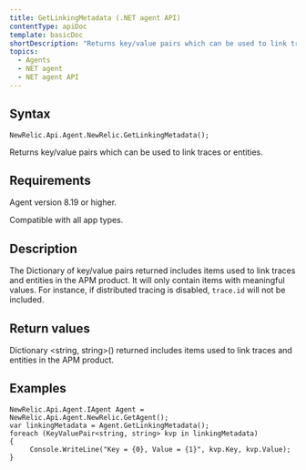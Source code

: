 ```yaml
---
title: GetLinkingMetadata (.NET agent API)
contentType: apiDoc
template: basicDoc
shortDescription: "Returns key/value pairs which can be used to link traces or entities.\r"
topics:
  - Agents
  - NET agent
  - NET agent API
---
```


## Syntax

```
NewRelic.Api.Agent.NewRelic.GetLinkingMetadata();
```

Returns key/value pairs which can be used to link traces or entities.

## Requirements

Agent version 8.19 or higher.

Compatible with all app types.

## Description

The Dictionary of key/value pairs returned includes items used to link traces and entities in the APM product. It will only contain items with meaningful values. For instance, if distributed tracing is disabled, `trace.id` will not be included.

## Return values

Dictionary &lt;string, string>() returned includes items used to link traces and entities in the APM product.

## Examples

```
NewRelic.Api.Agent.IAgent Agent = NewRelic.Api.Agent.NewRelic.GetAgent();
var linkingMetadata = Agent.GetLinkingMetadata();
foreach (KeyValuePair<string, string> kvp in linkingMetadata)
{
     Console.WriteLine("Key = {0}, Value = {1}", kvp.Key, kvp.Value);
}
```
